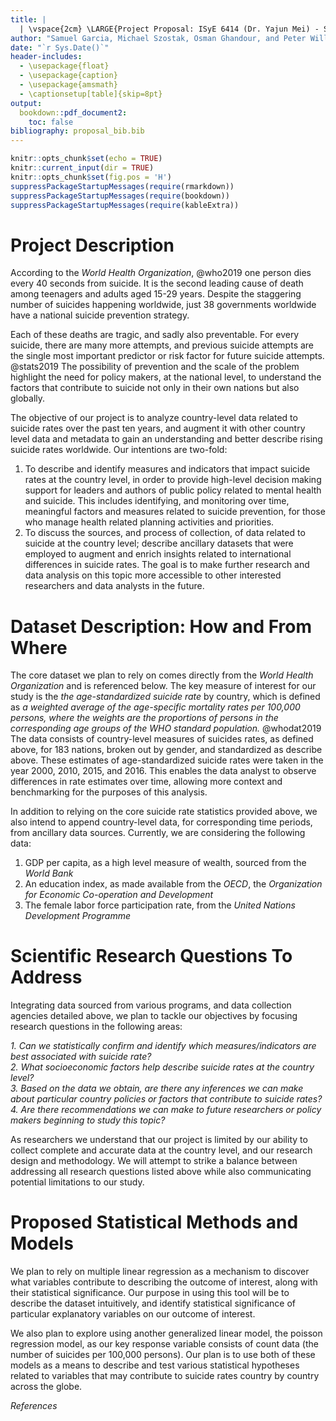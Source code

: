 ```yaml
---
title: |
  | \vspace{2cm} \LARGE{Project Proposal: ISyE 6414 (Dr. Yajun Mei) - Spring 2020}
author: "Samuel Garcia, Michael Szostak, Osman Ghandour, and Peter Williams"
date: "`r Sys.Date()`"
header-includes:
  - \usepackage{float}
  - \usepackage{caption} 
  - \usepackage{amsmath}
  - \captionsetup[table]{skip=8pt}
output:
  bookdown::pdf_document2: 
    toc: false
bibliography: proposal_bib.bib
---
```


```r
knitr::opts_chunk$set(echo = TRUE)
knitr::current_input(dir = TRUE)
knitr::opts_chunk$set(fig.pos = 'H')
suppressPackageStartupMessages(require(rmarkdown))
suppressPackageStartupMessages(require(bookdown))
suppressPackageStartupMessages(require(kableExtra))
```

# Project Description

According to the *World Health Organization*, @who2019 one person dies every 40 seconds from suicide. It is the second leading cause of death among teenagers and adults aged 15-29 years. Despite the staggering number of suicides happening worldwide, just 38 governments worldwide have a national suicide prevention strategy. 

Each of these deaths are tragic, and sadly also preventable. For every suicide, there are many more attempts, and previous suicide attempts are the single most important predictor or risk factor for future suicide attempts. @stats2019 The possibility of prevention and the scale of the problem highlight the need for policy makers, at the national level, to understand the factors that contribute to suicide not only in their own nations but also globally.  

The objective of our project is to analyze country-level data related to suicide rates over the past ten years, and augment it with other country level data and metadata to gain an understanding and better describe rising suicide rates worldwide. Our intentions are two-fold: 

1. To describe and identify measures and indicators that impact suicide rates at the country level, in order to provide high-level decision making support for leaders and authors of public policy related to mental health and suicide. This includes identifying, and monitoring over time, meaningful factors and measures related to suicide prevention, for those who manage health related planning activities and priorities.   
2. To discuss the sources, and process of collection, of data related to suicide at the country level; describe ancillary datasets that were employed to augment and enrich insights related to international differences in suicide rates. The goal is to make further research and data analysis on this topic more accessible to other interested researchers and data analysts in the future. 


# Dataset Description: How and From Where

The core dataset we plan to rely on comes directly from the *World Health Organization* and is referenced below.  The key measure of interest for our study is the *the age-standardized suicide rate* by country, which is defined as *a weighted average of the age-specific mortality rates per 100,000 persons, where the weights are the proportions of persons in the corresponding age groups of the WHO standard population.* @whodat2019 The data consists of country-level measures of suicides rates, as defined above, for $183$ nations, broken out by gender, and standardized as describe above. These estimates of age-standardized suicide rates were taken in the year $2000$, $2010$, $2015$, and $2016$. This enables the data analyst to observe differences in rate estimates over time, allowing more context and benchmarking for the purposes of this analysis. 

In addition to relying on the core suicide rate statistics provided above, we also intend to append country-level data, for corresponding time periods, from ancillary data sources. Currently, we are considering the following data: 

1. GDP per capita, as a high level measure of wealth, sourced from the *World Bank*
2. An education index, as made available from the *OECD*, the *Organization for Economic Co-operation and Development*
3. The female labor force participation rate, from the *United Nations Development Programme*  

# Scientific Research Questions To Address

Integrating data sourced from various programs, and data collection agencies detailed above, we plan to tackle our objectives by focusing research questions in the following areas:  

*1. Can we statistically confirm and identify which measures/indicators are best associated with suicide rate?*  
*2. What socioeconomic factors help describe suicide rates at the country level?*  
*3. Based on the data we obtain, are there any inferences we can make about particular country policies or factors that contribute to suicide rates?*  
*4. Are there recommendations we can make to future researchers or policy makers beginning to study this topic?*  

As researchers we understand that our project is limited by our ability to collect complete and accurate data at the country level, and our research design and methodology. We will attempt to strike a balance between addressing all research questions listed above while also communicating potential limitations to our study.   

# Proposed Statistical Methods and Models 

We plan to rely on multiple linear regression as a mechanism to discover what variables contribute to describing the outcome of interest, along with their statistical significance. Our purpose in using this tool will be to describe the dataset intuitively, and identify statistical significance of particular explanatory variables on our outcome of interest. 

We also plan to explore using another generalized linear model, the poisson regression model, as our key response variable consists of count data (the number of suicides per 100,000 persons). Our plan is to use both of these models as a means to describe and test various statistical hypotheses related to variables that may contribute to suicide rates country by country across the globe.  
  
*References*  
  



